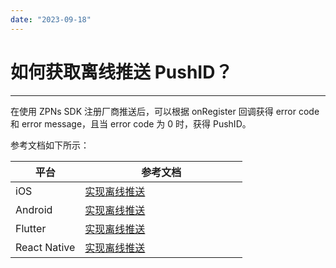 ```yaml
---
date: "2023-09-18"
---
```

<style>
table th:nth-of-type(1) {width: 30%;}
table {width: 100%;}
</style>

# 如何获取离线推送 PushID？

- - -

在使用 ZPNs SDK 注册厂商推送后，可以根据 onRegister 回调获得 error code 和 error message，且当 error code 为 0 时，获得 PushID。

参考文档如下所示：

| 平台 | 参考文档 |
| -- | -- |
| iOS | <a href="/article/12788#HowToGetPushID" target="_blank">实现离线推送</a> |
| Android | <a href="/article/12729#HowToGetPushID" target="_blank">实现离线推送</a> | 
| Flutter | <a href="/article/15693#HowToGetPushID" target="_blank">实现离线推送</a> | 
| React Native | <a href="/article/16831#HowToGetPushID" target="_blank">实现离线推送</a> | 
